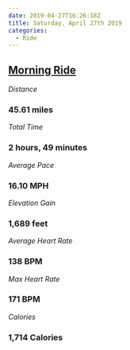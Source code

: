 ```yaml
---
date: 2019-04-27T16:26:18Z
title: Saturday, April 27th 2019
categories:
  - Ride
---
```

## [Morning Ride](https://www.strava.com/activities/2323599056)

_Distance_

### 45.61 miles

_Total Time_

### 2 hours, 49 minutes

_Average Pace_

### 16.10 MPH

_Elevation Gain_

### 1,689 feet

_Average Heart Rate_

### 138 BPM

_Max Heart Rate_

### 171 BPM

_Calories_

### 1,714 Calories